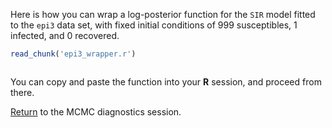 Here is how you can wrap a log-posterior function for the `SIR` model fitted to the `epi3` data set, with fixed initial conditions of 999 susceptibles, 1 infected, and 0 recovered.

```r
read_chunk('epi3_wrapper.r')
```

```r
```

You can copy and paste the function into your **R** session, and proceed from there.

[Return](mcmc_diagnostics.md#sampling-more-than-one-parameter) to the MCMC diagnostics session.

